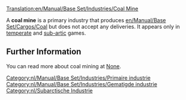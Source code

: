 [[Translation:en/Manual/Base Set/Industries/Coal Mine]]
{{nl/Vertaling|en/Manual/Base Set/Industries/Coal Mine|0}}

{{nl/Manual/Base Set/Industries/Industrieën|image=en/Manual/Base Set/Industries/Coalmine.png
|name=Kolenmijn
|climates=[[en/Manual/Climates]], [[en/Manual/Climates]].
|accepts=Nothing
|produces=[[en/Manual/Base Set/Cargos/Coal]]
}}

A '''coal mine''' is a primary industry that produces [[en/Manual/Base Set/Cargos/Coal]] but does not accept any deliveries. It appears only in [[en/Manual/Climates|temperate]] and [[en/Manual/Climates|sub-artic]] games.

== Further Information ==
You can read more about coal mining at [https://www.wikipedia.org/wiki/Coal None].


[[Category:nl/Manual/Base Set/Industries/Primaire industrie]]
[[Category:nl/Manual/Base Set/Industries/Gematigde industrie]]
[[Category:nl/Subarctische Industrie]]